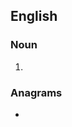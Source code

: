 ==English==

===Noun===
{{head|en|noun plural form}}

# {{plural of|pillager|lang=en}}

===Anagrams===
* {{anagrams|en|aspergill}}